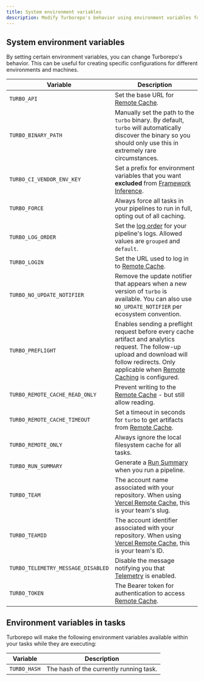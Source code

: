 ```yaml
---
title: System environment variables
description: Modify Turborepo's behavior using environment variables for different environments and machines.
---
```


## System environment variables

By setting certain environment variables, you can change Turborepo's behavior. This can be useful for creating specific configurations for different environments and machines.

| Variable                           | Description                                                                                                                                                                                                                                   |
| ---------------------------------- | --------------------------------------------------------------------------------------------------------------------------------------------------------------------------------------------------------------------------------------------- |
| `TURBO_API`                        | Set the base URL for [Remote Cache](/repo/docs/core-concepts/remote-caching).                                                                                                                                                                 |
| `TURBO_BINARY_PATH`                | Manually set the path to the `turbo` binary. By default, `turbo` will automatically discover the binary so you should only use this in extremely rare circumstances.                                                                          |
| `TURBO_CI_VENDOR_ENV_KEY`          | Set a prefix for environment variables that you want **excluded** from [Framework Inference](/repo/docs/core-concepts/caching/environment-variable-inputs#framework-inference).                                                               |
| `TURBO_FORCE`                      | Always force all tasks in your pipelines to run in full, opting out of all caching.                                                                                                                                                           |
| `TURBO_LOG_ORDER`                  | Set the [log order](https://turbo.build/repo/docs/reference/command-line-reference/run#--log-order) for your pipeline's logs. Allowed values are `grouped` and `default`.                                                                     |
| `TURBO_LOGIN`                      | Set the URL used to log in to [Remote Cache](/repo/docs/core-concepts/remote-caching).                                                                                                                                                        |
| `TURBO_NO_UPDATE_NOTIFIER`         | Remove the update notifier that appears when a new version of `turbo` is available. You can also use `NO_UPDATE_NOTIFIER` per ecosystem convention.                                                                                           |
| `TURBO_PREFLIGHT`                  | Enables sending a preflight request before every cache artifact and analytics request. The follow-up upload and download will follow redirects. Only applicable when [Remote Caching](/repo/docs/core-concepts/remote-caching) is configured. |
| `TURBO_REMOTE_CACHE_READ_ONLY`     | Prevent writing to the [Remote Cache](/repo/docs/core-concepts/remote-caching) - but still allow reading.                                                                                                                                     |
| `TURBO_REMOTE_CACHE_TIMEOUT`       | Set a timeout in seconds for `turbo` to get artifacts from [Remote Cache](/repo/docs/core-concepts/remote-caching).                                                                                                                           |
| `TURBO_REMOTE_ONLY`                | Always ignore the local filesystem cache for all tasks.                                                                                                                                                                                       |
| `TURBO_RUN_SUMMARY`                | Generate a [Run Summary](/repo/docs/reference/command-line-reference/run#--summarize) when you run a pipeline.                                                                                                                                |
| `TURBO_TEAM`                       | The account name associated with your repository. When using [Vercel Remote Cache](https://vercel.com/docs/monorepos/remote-caching#vercel-remote-cache), this is your team's slug.                                                           |
| `TURBO_TEAMID`                     | The account identifier associated with your repository. When using [Vercel Remote Cache](https://vercel.com/docs/monorepos/remote-caching#vercel-remote-cache), this is your team's ID.                                                       |
| `TURBO_TELEMETRY_MESSAGE_DISABLED` | Disable the message notifying you that [Telemetry](/repo/docs/telemetry) is enabled.                                                                                                                                                          |
| `TURBO_TOKEN`                      | The Bearer token for authentication to access [Remote Cache](/repo/docs/core-concepts/remote-caching).                                                                                                                                        |

## Environment variables in tasks

Turborepo will make the following environment variables available within your tasks while they are executing:

| Variable     | Description                             |
| ------------ | --------------------------------------- |
| `TURBO_HASH` | The hash of the currently running task. |
